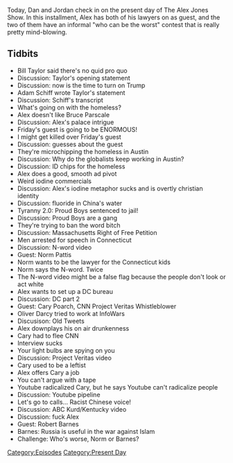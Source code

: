{{Episode
    | title           = October 23, 2019
    | caption         = [https://knowledgefight.libsyn.com/knowledge-fight-october-23-2019 Listen to this episode on Libsyn]
    | episodeNumber   = 360
    | length          = 02:12:20
    | airDate         = October 25, 2019
    | coverageDate    = October 23, 2019
    | episodeType     = [[:Category:Present Day|Present Day]]
    | appearance      = [[Bill Taylor]], [[Adam Schiff]], [[Bruce Parscale]], [[Norm Pattis]], [[Cary Poarch]], [[Robert Barnes]]
    | oocDrop         = I own a chainsaw
    | previousEpisode = [[359: It's All Legs]]
    | nextEpisode     = [[361: April 19, 2013]]
}}

{{Stub}}

Today, Dan and Jordan check in on the present day of The Alex Jones Show. In this installment, Alex has both of his lawyers on as guest, and the two of them have an informal "who can be the worst" contest that is really pretty mind-blowing.

==Tidbits==

*Bill Taylor said there's no quid pro quo
*Discussion: Taylor's opening statement
*Discussion: now is the time to turn on Trump
*Adam Schiff wrote Taylor's statement
*Discussion: Schiff's transcript
*What's going on with the homeless?
*Alex doesn't like Bruce Parscale
*Discussion: Alex's palace intrigue
*Friday's guest is going to be ENORMOUS!
*I might get killed over Friday's guest
*Discussion: guesses about the guest
*They're microchipping the homeless in Austin
*Discussion: Why do the globalists keep working in Austin?
*Discussion: ID chips for the homeless
*Alex does a good, smooth ad pivot
*Weird iodine commercials
*Discussion: Alex's iodine metaphor sucks and is overtly christian identity
*Discussion: fluoride in China's water
*Tyranny 2.0: Proud Boys sentenced to jail!
*Discussion: Proud Boys are a gang
*They're trying to ban the word bitch
*Discussion: Massachusetts Right of Free Petition
*Men arrested for speech in Connecticut
*Discussion: N-word video
*Guest: Norm Pattis
*Norm wants to be the lawyer for the Connecticut kids
*Norm says the N-word. Twice
*The N-word video might be a false flag because the people don't look or act white
*Alex wants to set up a DC bureau
*Discussion: DC part 2
*Guest: Cary Poarch, CNN Project Veritas Whistleblower
*Oliver Darcy tried to work at InfoWars
*Discusison: Old Tweets
*Alex downplays his on air drunkenness
*Cary had to flee CNN
*Interview sucks
*Your light bulbs are spying on you
*Discussion: Project Veritas video
*Cary used to be a leftist
*Alex offers Cary a job
*You can't argue with a tape
*Youtube radicalized Cary, but he says Youtube can't radicalize people
*Discussion: Youtube pipeline
*Let's go to calls... Racist Chinese voice!
*Discussion: ABC Kurd/Kentucky video
*Discussion: fuck Alex
*Guest: Robert Barnes
*Barnes: Russia is useful in the war against Islam
*Challenge: Who's worse, Norm or Barnes?

[[Category:Episodes]]
[[Category:Present Day]]
